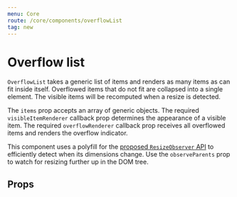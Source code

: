 ```yaml
---
menu: Core
route: /core/components/overflowList
tag: new
---
```



# Overflow list

`OverflowList` takes a generic list of items and renders as many items as can
fit inside itself. Overflowed items that do not fit are collapsed into a single
element. The visible items will be recomputed when a resize is detected.

The `items` prop accepts an array of generic objects. The required
`visibleItemRenderer` callback prop determines the appearance of a visible item.
The required `overflowRenderer` callback prop receives all overflowed items
and renders the overflow indicator.

This component uses a polyfill for the [proposed `ResizeObserver` API][resizeobserver]
to efficiently detect when its dimensions change. Use the `observeParents` prop
to watch for resizing further up in the DOM tree.

[resizeobserver]: https://developers.google.com/web/updates/2016/10/resizeobserver

<OverflowListExample />

## Props

<Interface name="IOverflowListProps" />
